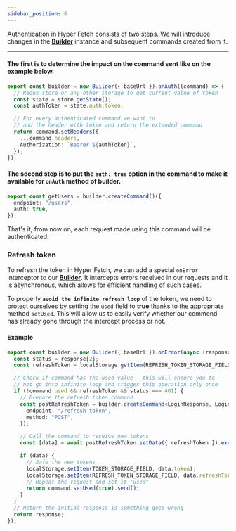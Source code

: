 ```yaml
---
sidebar_position: 6
---
```


Authentication in Hyper Fetch consists of two steps. We will introduce changes in the
**[Builder](/docs/Architecture/Builder)** instance and subsequent commands created from it.

---

#### The first is to determine the impact on the command sent like on the example below.

```ts
export const builder = new Builder({ baseUrl }).onAuth((command) => {
  // Redux store or any other storage to get current value of token
  const state = store.getState();
  const authToken = state.auth.token;

  // For every authenticated command we want to
  // add the header with token and return the extended command
  return command.setHeaders({
    ...command.headers,
    Authorization: `Bearer ${authToken}`,
  });
});
```

#### The second step is to put the `auth: true` option in the command to make it available for `onAuth` method of builder.

```ts
export const getUsers = builder.createCommand()({
  endpoint: "/users",
  auth: true,
});
```

That's it, from now on, each request made using this command will be authenticated.

### Refresh token

To refresh the token in Hyper Fetch, we can add a special `onError` interceptor to our
**[Builder](/docs/Architecture/Builder)**. It intercepts errors received in our requests and it is asynchronous, which
allows for efficient handling of such cases.

To properly **`avoid the infinite refresh loop`** of the token, we need to protect ourselves by setting the `used` field
to **true** thanks to the appropriate method `setUsed`. This will allow us to easily verify whether our commend has
already gone through the intercept process or not.

#### Example

```ts
export const builder = new Builder({ baseUrl }).onError(async (response, command) => {
  const status = response[2];
  const refreshToken = localStorage.getItem(REFRESH_TOKEN_STORAGE_FIELD);

  // Check if command has the used value - this will ensure you to
  // not go into infinite loop and trigger this operation only once
  if (!command.used && refreshToken && status === 401) {
    // Prepare the refresh token command
    const postRefreshToken = builder.createCommand<LoginResponse, LoginData>()({
      endpoint: "/refresh-token",
      method: "POST",
    });

    // Call the command to receive new tokens
    const [data] = await postRefreshToken.setData({ refreshToken }).exec();

    if (data) {
      // Safe the new tokens
      localStorage.setItem(TOKEN_STORAGE_FIELD, data.token);
      localStorage.setItem(REFRESH_TOKEN_STORAGE_FIELD, data.refreshToken);
      // Repeat the request and set it "used"
      return command.setUsed(true).send();
    }
  }
  // Return the initial response is something goes wrong
  return response;
});
```
